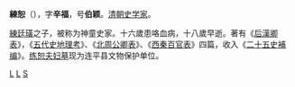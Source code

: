 {{Unreferenced|time=2021-11-13T01:51:06+00:00}}
'''練恕'''（{{bd|1821年||1838年||catIdx=L}}），字'''辛福'''，号'''伯颖'''。[[清朝|清朝]][[史学家|史学家]]。

[[練廷璜|練廷璜]]之子，被称为神童史家。十六歲患咯血病，十八歲早逝。著有《[[后漢卿表|后漢卿表]]》，《[[五代史地理考|五代史地理考]]》、《[[北周公卿表|北周公卿表]]》、《[[西秦百官表|西秦百官表]]》四篇，收入《[[二十五史補编|二十五史補编]]》。[[练恕夫妇墓|练恕夫妇墓]]现为连平县文物保护单位。

{{清朝人物小作品}}
[[Category:清朝歷史學家|L]]
[[Category:連平人|L]]
[[Category:練姓|S]]